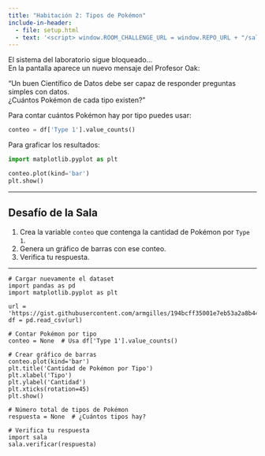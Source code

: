```yaml
---
title: "Habitación 2: Tipos de Pokémon"
include-in-header:
  - file: setup.html
  - text: '<script> window.ROOM_CHALLENGE_URL = window.REPO_URL + "/sala_02.py"; </script>'
---
```


El sistema del laboratorio sigue bloqueado...  
En la pantalla aparece un nuevo mensaje del Profesor Oak:

<div class="alert alert-info">
"Un buen Científico de Datos debe ser capaz de responder preguntas simples con datos.  
¿Cuántos Pokémon de cada tipo existen?"
</div>

::: {.callout-tip title="Contar y Graficar Datos" collapse="true"}

Para contar cuántos Pokémon hay por tipo puedes usar:

```python
conteo = df['Type 1'].value_counts()
```

Para graficar los resultados:

```python
import matplotlib.pyplot as plt

conteo.plot(kind='bar')
plt.show()
```
:::

---

## Desafío de la Sala

1. Crea la variable `conteo` que contenga la cantidad de Pokémon por `Type 1`.  
2. Genera un gráfico de barras con ese conteo.  
3. Verifica tu respuesta.

---

```pyodide-python
# Cargar nuevamente el dataset
import pandas as pd
import matplotlib.pyplot as plt

url = 'https://gist.githubusercontent.com/armgilles/194bcff35001e7eb53a2a8b441e8b2c6/raw/92200bc0a673d5ce2110aaad4544ed6c4010f687/pokemon.csv'
df = pd.read_csv(url)

# Contar Pokémon por tipo
conteo = None  # Usa df['Type 1'].value_counts()

# Crear gráfico de barras
conteo.plot(kind='bar')
plt.title('Cantidad de Pokémon por Tipo')
plt.xlabel('Tipo')
plt.ylabel('Cantidad')
plt.xticks(rotation=45)
plt.show()

# Número total de tipos de Pokémon
respuesta = None  # ¿Cuántos tipos hay?

# Verifica tu respuesta
import sala
sala.verificar(respuesta)
```